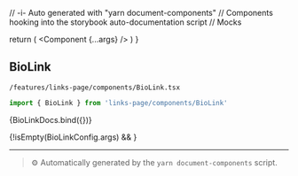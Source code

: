 // -i- Auto generated with "yarn document-components"
// Components hooking into the storybook auto-documentation script
// Mocks

<Meta title="features / links-page / components" />

  return (
    <StoryContextProviders>
      <Component {...args} />
    </StoryContextProviders>
  )
}

## BioLink


`/features/links-page/components/BioLink.tsx`
```typescript
import { BioLink } from 'links-page/components/BioLink'
```


<Canvas>
    <Story
        name="BioLink"
        args={BioLinkConfig.args}
        argTypes={BioLinkConfig.argTypes}
    >
      {BioLinkDocs.bind({})}
    </Story>
</Canvas>

{!isEmpty(BioLinkConfig.args) && <ArgsTable story="BioLink" />}



---

> ⚙️ Automatically generated by the `yarn document-components` script.


